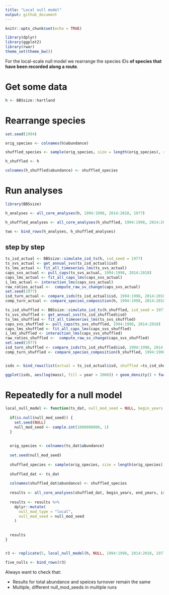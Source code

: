 ```yaml
---
title: "Local null model"
output: github_document
---
```


```r
knitr::opts_chunk$set(echo = TRUE)

library(dplyr)
library(ggplot2)
library(rwar)
theme_set(theme_bw())
```

For the local-scale null model we rearrange the species IDs **of species that have been recorded along a route**.


# Get some data

```r

h <- BBSsize::hartland

```

# Rearrange species

```r
set.seed(1994)

orig_species <- colnames(h$abundance)

shuffled_species <- sample(orig_species, size = length(orig_species), replace = F)

h_shuffled <- h

colnames(h_shuffled$abundance) <- shuffled_species

```

# Run analyses

```r
library(BBSsize)

h_analyses <- all_core_analyses(h, 1994:1998, 2014:2018, 1977)

h_shuffled_analyses <- all_core_analyses(h_shuffled, 1994:1998, 2014:2018, 1977)

two <- bind_rows(h_analyses, h_shuffled_analyses)


```

## step by step

```r

ts_isd_actual <- BBSsize::simulate_isd_ts(h, isd_seed = 1977)
ts_svs_actual <- get_annual_svs(ts_isd_actual$isd)
ts_lms_actual <- fit_all_timeseries_lms(ts_svs_actual)
caps_svs_actual <- pull_caps(ts_svs_actual, 1994:1998, 2014:2018)
caps_lms_actual <- fit_all_caps_lms(caps_svs_actual)
i_lms_actual <- interaction_lms(caps_svs_actual)
raw_ratios_actual <-  compute_raw_sv_change(caps_svs_actual)
set.seed(1977)
isd_turn_actual <- compare_isds(ts_isd_actual$isd, 1994:1998, 2014:2018)
comp_turn_actual <- compare_species_composition(h, 1994:1998, 2014:2018)

ts_isd_shuffled <- BBSsize::simulate_isd_ts(h_shuffled, isd_seed = 1977)
ts_svs_shuffled <- get_annual_svs(ts_isd_shuffled$isd)
ts_lms_shuffled <- fit_all_timeseries_lms(ts_svs_shuffled)
caps_svs_shuffled <- pull_caps(ts_svs_shuffled, 1994:1998, 2014:2018)
caps_lms_shuffled <- fit_all_caps_lms(caps_svs_shuffled)
i_lms_shuffled <- interaction_lms(caps_svs_shuffled)
raw_ratios_shuffled <-  compute_raw_sv_change(caps_svs_shuffled)
set.seed(1977)
isd_turn_shuffled <- compare_isds(ts_isd_shuffled$isd, 1994:1998, 2014:2018)
comp_turn_shuffled <- compare_species_composition(h_shuffled, 1994:1998, 2014:2018)


isds <- bind_rows(list(actual = ts_isd_actual$isd, shuffled =ts_isd_shuffled$isd), .id = "source")

ggplot(isds, aes(log(mass), fill = year > 2000)) + geom_density() + facet_wrap(vars(source))

```
# Repeatedly for a null model

```r

local_null_model <- function(ts_dat, null_mod_seed = NULL, begin_years = NULL, end_years = NULL, isd_seed = NULL) {
  
  if(is.null(null_mod_seed)) {
    set.seed(NULL)
    null_mod_seed <- sample.int(1000000000, 1)
  }
  
  
  orig_species <- colnames(ts_dat$abundance)
  
  set.seed(null_mod_seed)
  
  shuffled_species <- sample(orig_species, size = length(orig_species), replace = F)
  
  shuffled_dat <- ts_dat
  
  colnames(shuffled_dat$abundance) <- shuffled_species
  
  results <- all_core_analyses(shuffled_dat, begin_years, end_years, isd_seed)
  
  results <- results %>%
    dplyr::mutate(
      null_mod_type = "local",
      null_mod_seed = null_mod_seed
    )
  
 
  results 
}


r3 <- replicate(5, local_null_model(h, NULL, 1994:1998, 2014:2018, 1977), simplify = FALSE)

five_nulls <- bind_rows(r3)

```

Always want to check that:

- Results for total abundance and speices turnover remain the same
- Multiple, different null_mod_seeds in multiple runs
